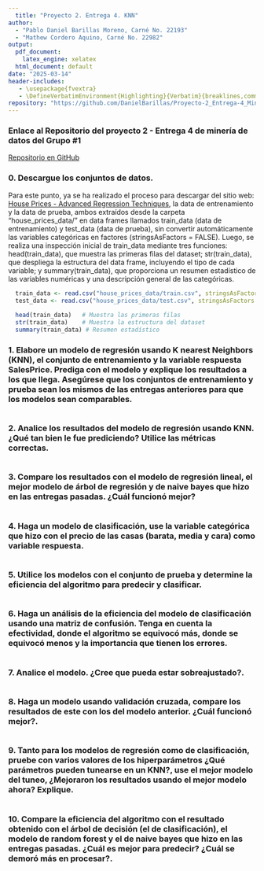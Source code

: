 ---
  title: "Proyecto 2. Entrega 4. KNN"
author: 
  - "Pablo Daniel Barillas Moreno, Carné No. 22193"
  - "Mathew Cordero Aquino, Carné No. 22982"
output:
  pdf_document:
    latex_engine: xelatex
  html_document: default
date: "2025-03-14"
header-includes:
   - \usepackage{fvextra}
   - \DefineVerbatimEnvironment{Highlighting}{Verbatim}{breaklines,commandchars=\\\{\}}
repository: "https://github.com/DanielBarillas/Proyecto-2_Entrega-4_MineriaDeDatos_Grupo-1.git"
---

### Enlace al Repositorio del proyecto 2 - Entrega 4 de minería de datos del Grupo #1
[Repositorio en GitHub](https://github.com/DanielBarillas/Proyecto-2_Entrega-4_MineriaDeDatos_Grupo-1.git)

### 0. Descargue los conjuntos de datos. 

Para este punto, ya se ha realizado el proceso para descargar del sitio web: [House Prices - Advanced Regression Techniques](https://kaggle.com/competitions/house-prices-advanced-regression-techniques), la data de entrenamiento y la data de prueba, ambos extraídos desde la carpeta "house_prices_data/" en data frames llamados train_data (data de entrenamiento) y test_data (data de prueba), sin convertir automáticamente las variables categóricas en factores (stringsAsFactors = FALSE). Luego, se realiza una inspección inicial de train_data mediante tres funciones: head(train_data), que muestra las primeras filas del dataset; str(train_data), que despliega la estructura del data frame, incluyendo el tipo de cada variable; y summary(train_data), que proporciona un resumen estadístico de las variables numéricas y una descripción general de las categóricas.

```{r}
  train_data <- read.csv("house_prices_data/train.csv", stringsAsFactors = FALSE)
  test_data <- read.csv("house_prices_data/test.csv", stringsAsFactors = FALSE)
  
  head(train_data)   # Muestra las primeras filas
  str(train_data)    # Muestra la estructura del dataset
  summary(train_data) # Resumen estadístico
```

### 1.	Elabore un modelo de regresión usando K nearest Neighbors (KNN), el conjunto de entrenamiento y la variable respuesta SalesPrice. Prediga con el modelo y explique los resultados a los que llega. Asegúrese que los conjuntos de entrenamiento y prueba sean los mismos de las entregas anteriores para que los modelos sean comparables.

```{r}

```


### 2.	Analice los resultados del modelo de regresión usando KNN. ¿Qué tan bien le fue prediciendo? Utilice las métricas correctas.

```{r}

```


### 3.	Compare los resultados con el modelo de regresión lineal, el mejor modelo de árbol de regresión y de naive bayes que hizo en las entregas pasadas. ¿Cuál funcionó mejor?

```{r}

```


### 4.	Haga un modelo de clasificación, use la variable categórica que hizo con el precio de las casas (barata, media y cara) como variable respuesta.

```{r}

```


### 5.	Utilice los modelos con el conjunto de prueba y determine la eficiencia del algoritmo para predecir y clasificar.

```{r}

```


### 6.	Haga un análisis de la eficiencia del modelo de clasificación usando una matriz de confusión. Tenga en cuenta la efectividad, donde el algoritmo se equivocó más, donde se equivocó menos y la importancia que tienen los errores.

```{r}

```


### 7.	Analice el modelo. ¿Cree que pueda estar sobreajustado?.

```{r}

```


### 8.	Haga un modelo usando validación cruzada, compare los resultados de este con los del modelo anterior. ¿Cuál funcionó mejor?.

```{r}

```


### 9.	Tanto para los modelos de regresión como de clasificación, pruebe con varios valores de los hiperparámetros ¿Qué parámetros pueden tunearse en un KNN?, use el mejor modelo del tuneo, ¿Mejoraron los resultados usando el mejor modelo ahora? Explique.

```{r}

```


### 10.	Compare la eficiencia del algoritmo con el resultado obtenido con el árbol de decisión (el de clasificación), el modelo de random forest y el de naive bayes que hizo en las entregas pasadas. ¿Cuál es mejor para predecir? ¿Cuál se demoró más en procesar?.

```{r}

```

